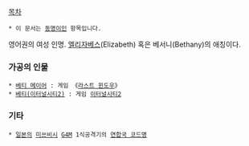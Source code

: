[[목차]]

 * 이 문서는 [[동명이인]] 항목입니다.

영어권의 여성 인명. [[엘리자베스]](Elizabeth) 혹은 베서니(Bethany)의 애칭이다.

=== 가공의 인물 ===
 * [[베티 메이어]] : 게임 《[[라스트 윈도우]]》
 * [[베티(이터널시티2)]] : 게임 [[이터널시티2]]
=== 기타 ===
 * [[일본]]의 [[미쓰비시]] [[G4M]] 1식공격기의 [[연합국 코드명]]
